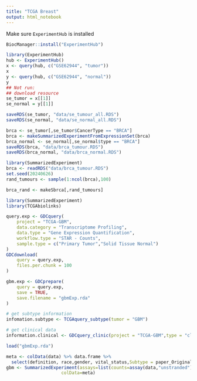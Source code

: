 ```yaml
---
title: "TCGA Breast"
output: html_notebook
---
```


Make sure `ExperimentHub` is installed

```r
BiocManager::install("ExperimentHub")
```


```r
library(ExperimentHub)
hub <- ExperimentHub()
x <- query(hub, c("GSE62944", "tumor"))
x
y <- query(hub, c("GSE62944", "normal"))
y
## Not run:
## download resource
se_tumor = x[[1]]
se_normal = y[[1]]

saveRDS(se_tumor, "data/se_tumour_all.RDS")
saveRDS(se_normal, "data/se_normal_all.RDS")
```

```r
brca <- se_tumor[,se_tumor$CancerType == "BRCA"]
brca <- makeSummarizedExperimentFromExpressionSet(brca)
brca_normal <- se_normal[,se_normal$type == "BRCA"]
saveRDS(brca, "data/brca_tumour.RDS")
saveRDS(brca_normal, "data/brca_normal.RDS")
```

```r
library(SummarizedExperiment)
brca <- readRDS("data/brca_tumour.RDS")
set.seed(20240626)
rand_tumours <- sample(1:ncol(brca),100)

brca_rand <- makeSbrca[,rand_tumours]
```

```r
library(SummarizedExperiment)
library(TCGAbiolinks)

query.exp <- GDCquery(
    project = "TCGA-GBM", 
    data.category = "Transcriptome Profiling",
    data.type = "Gene Expression Quantification", 
    workflow.type = "STAR - Counts",
    sample.type = c("Primary Tumor","Solid Tissue Normal")
)
GDCdownload(
    query = query.exp,
    files.per.chunk = 100
)

gbm.exp <- GDCprepare(
    query = query.exp, 
    save = TRUE, 
    save.filename = "gbmExp.rda"
)

# get subtype information
infomation.subtype <- TCGAquery_subtype(tumor = "GBM")

# get clinical data
information.clinical <- GDCquery_clinic(project = "TCGA-GBM",type = "clinical") 


```

```r
load("gbmExp.rda")

meta <- colData(data) %>% data.frame %>% 
  select(definition, race,gender, vital_status,Subtype = paper_Original.Subtype)
gbm <- SummarizedExperiment(assays=list(counts=assay(data,"unstranded")),
                     colData=meta)

```

